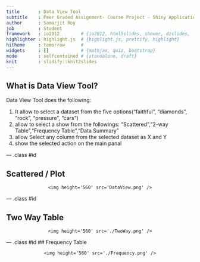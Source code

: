 ```yaml
---
title       : Data View Tool
subtitle    : Peer Graded Assignment- Course Project - Shiny Application and Reproducible Pitch
author      : Samarjit Roy
job         : Student
framework   : io2012        # {io2012, html5slides, shower, dzslides, ...}
highlighter : highlight.js  # {highlight.js, prettify, highlight}
hitheme     : tomorrow      # 
widgets     : []            # {mathjax, quiz, bootstrap}
mode        : selfcontained # {standalone, draft}
knit        : slidify::knit2slides
---
```


## What is Data View Tool?

Data View Tool does the following:

1. It allow to select a dataset from the five options("faithful", "diamonds", "rock", "pressure", "cars")
2. allow to select a show from the followings: "Scattered","2-way Table","Frequency Table","Data Summary"
3. allow Select any column from the selected dataset as X and Y
4. show the selected action on the main panal

--- .class #id 

## Scattered / Plot

<style type='text/css'>
img {
    max-height: 560px;
    max-width: 964px;
}
</style>

<div style='text-align: center;'>
    <img height='560' src='DataView.png' />
</div>

--- .class #id 

## Two Way Table

<style type='text/css'>
img {
    max-height: 560px;
    max-width: 964px;
}
</style>

<div style='text-align: center;'>
    <img height='560' src='./TwoWay.png' />
</div>

--- .class #id 
## Frequency Table

<style type='text/css'>
img {
    max-height: 560px;
    max-width: 964px;
}
</style>

<div style='text-align: center;'>
    <img height='560' src='./Frequency.png' />
</div>


